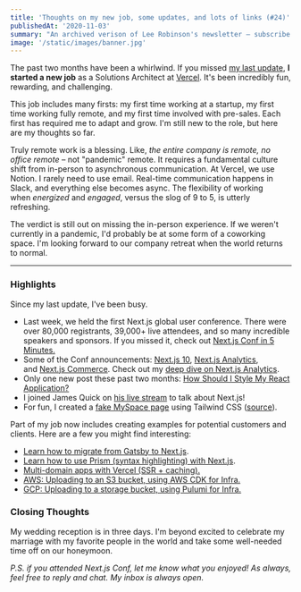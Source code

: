 ```yaml
---
title: 'Thoughts on my new job, some updates, and lots of links (#24)'
publishedAt: '2020-11-03'
summary: "An archived verison of Lee Robinson's newsletter – subscribe to get early access."
image: '/static/images/banner.jpg'
---
```


The past two months have been a whirlwind. If you missed [my last update](/newsletter/23), **I started a new job** as a Solutions Architect at [Vercel](https://vercel.com/about). It's been incredibly fun, rewarding, and challenging.

This job includes many firsts: my first time working at a startup, my first time working fully remote, and my first time involved with pre-sales. Each first has required me to adapt and grow. I'm still new to the role, but here are my thoughts so far.

Truly remote work is a blessing. Like, *the entire company is remote, no office remote* – not "pandemic" remote. It requires a fundamental culture shift from in-person to asynchronous communication. At Vercel, we use Notion. I rarely need to use email. Real-time communication happens in Slack, and everything else becomes async. The flexibility of working when *energized* and *engaged*, versus the slog of 9 to 5, is utterly refreshing.

The verdict is still out on missing the in-person experience. If we weren't currently in a pandemic, I'd probably be at some form of a coworking space. I'm looking forward to our company retreat when the world returns to normal.

---

### Highlights

Since my last update, I've been busy.

- Last week, we held the first Next.js global user conference. There were over 80,000 registrants, 39,000+ live attendees, and so many incredible speakers and sponsors. If you missed it, check out [Next.js Conf in 5 Minutes.](https://www.youtube.com/watch?v=UK1zJLNHWrE)
- Some of the Conf announcements: [Next.js 10](https://nextjs.org/10), [Next.js Analytics](https://nextjs.org/analytics), and [Next.js Commerce](https://nextjs.org/commerce). Check out my [deep dive on Next.js Analytics](https://www.youtube.com/watch?v=BBIyEfdZYik).
- Only one new post these past two months: [How Should I Style My React Application?](/blog/css-with-react)
- I joined James Quick on [his live stream](https://www.youtube.com/watch?v=ZH6dq3dcgCk) to talk about Next.js!
- For fun, I created a [fake MySpace page](https://myspace.leerob.io/) using Tailwind CSS ([source](https://github.com/leerob/myspace)).

Part of my job now includes creating examples for potential customers and clients. Here are a few you might find interesting:

- [Learn how to migrate from Gatsby to Next.js](https://nextjs.org/docs/migrating/from-gatsby).
- [Learn how to use Prism (syntax highlighting) with Next.js](https://nextjs-prism.vercel.app/prism).
- [Multi-domain apps with Vercel (SSR + caching).](https://multi-domain-first.vercel.app/)
- [AWS: Uploading to an S3 bucket, using AWS CDK for Infra.](https://github.com/leerob/nextjs-aws-s3)
- [GCP: Uploading to a storage bucket, using Pulumi for Infra.](https://github.com/leerob/nextjs-gcp-storage)

### Closing Thoughts

My wedding reception is in three days. I'm beyond excited to celebrate my marriage with my favorite people in the world and take some well-needed time off on our honeymoon.

_P.S. if you attended Next.js Conf, let me know what you enjoyed! As always, feel free to reply and chat. My inbox is always open._
